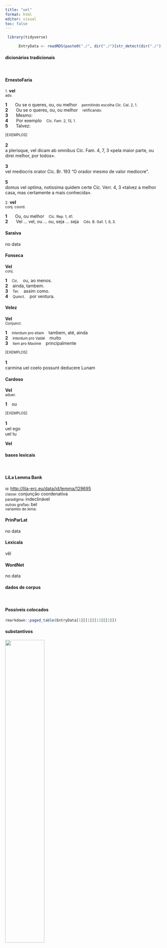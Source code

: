 ```yaml
---
title: "uel"
format: html
editor: visual
toc: false
---
```



```r
 library(tidyverse) 

      EntryData <- readRDS(paste0("./", dir("./")[str_detect(dir("./"), "_xx117-101-108xx_.rds")]))

```


#### dicionários tradicionais

&emsp;




::: panel-tabset

#### ErnestoFaria

<small>1.</small> <b>vel</b> <br> <small>adv.</small> <br> <small></small>   <p> <b>1</b> &ensp; <small></small> &ensp; Ou se o queres, ou, ou melhor &ensp; <small>permitindo escolha Cíc. Cal. 2, 1.</small> <br> <b>2</b> &ensp; <small></small> &ensp; Ou se o queres, ou, ou melhor &ensp; <small>retificando:</small> <br> <b>3</b> &ensp; <small></small> &ensp; Mesmo: &ensp; <small></small> <br> <b>4</b> &ensp; <small></small> &ensp; Por exemplo &ensp; <small>Cíc. Fam. 2, 13, 1.</small> <br> <b>5</b> &ensp; <small></small> &ensp; Talvez: &ensp; <small></small> </p>   <p><small>[EXEMPLOS]</small><br> <br><b>2</b><br>a plerisque, vel dicam ab omnibus Cíc. Fam. 4, 7, 3 «pela maior parte, ou direi melhor, por todos». <br> <br><b>3</b><br>vel mediocris orator Cíc. Br. 193 “O orador mesmo de valor medíocre”. <br> <br><b>5</b><br>domus vel optima, notissima quidem certe Cíc. Verr. 4, 3 «talvez a melhor casa, mas certamente a mais conhecida». </p> 
 <small>2.</small> <b>vel</b> <br> <small>conj. coord.</small> <br> <small></small>   <p> <b>1</b> &ensp; <small></small> &ensp; Ou, ou melhor &ensp; <small>Cíc. Rep. 1, 41.</small> <br> <b>2</b> &ensp; <small></small> &ensp; Vel ... vel, ou ... ou, seja ... seja &ensp; <small>Cés. B. Ga1. 1, 6, 3.</small> </p>




#### Saraiva

no data




#### Fonseca

<b>Vel</b> <br> <small>conj.</small>   <p> <b>1</b> &ensp; <small>Cic.</small> &ensp; ou, ao menos. <br> <b>2</b> &ensp; ainda, tambem. <br> <b>3</b> &ensp; <small>Ter.</small> &ensp; assim como. <br> <b>4</b> &ensp; <small>Quinct.</small> &ensp; por ventura. </p>




#### Velez

<b>Vel</b> <br> <small>Conjunct.</small>   <p> <b>1</b> &ensp; <small>interdum pro etiam</small> &ensp; tambem, até, ainda <br> <b>2</b> &ensp; <small>interdum pro Valdé</small> &ensp; muito <br> <b>3</b> &ensp; <small>item pro Maximè</small> &ensp; principalmente </p>   <p><small>[EXEMPLOS]</small><br> <br><b>1</b><br>carmina uel coelo possunt deducere Lunam </p>




#### Cardoso

<b>Vel</b> <br> <small>aduer.</small>   <p> <b>1</b> &ensp; ou </p>   <p><small>[EXEMPLOS]</small><br> <br><b>1</b><br>uel ego <br> uel tu </p> 
 <b>Vel</b>


:::



#### bases lexicais

&emsp;






::: panel-tabset

#### LiLa Lemma Bank

<small> id: </small> <a href=' http://lila-erc.eu/data/id/lemma/129695 ' target="_blank"> http://lila-erc.eu/data/id/lemma/129695 </a> <br>
<small> classe: </small> conjunção coordenativa    <br>
<small> paradigma: </small> indeclinável <br>
<small> outras grafias: </small> bel <br>
<small> variantes do lema: </small>  <br>





#### PrinParLat

no data




#### Lexicala

vĕl




#### WordNet

no data


:::



#### dados de corpus

&emsp;




::: panel-tabset

#### Possíveis colocados

```r

rmarkdown::paged_table(EntryData[1][[1]][13][[1]])

```


#### substantivos

![](./Media/wordcloud__xx117-101-108xx__BY_collocate_scoreSUBST.webp){width=50% fig-alt='This chart plots collocate by scoreSUBST, for the headword uel here are all the values plotted: collocate: potius; scoreSUBST: 0. collocate: amicus; scoreSUBST: 2. collocate: noster; scoreSUBST: 0. collocate: si; scoreSUBST: 0'}




#### adjetivos

![](./Media/wordcloud__xx117-101-108xx__BY_collocate_scoreADJ.webp){width=50% fig-alt='This chart plots collocate by scoreADJ, for the headword uel here are all the values plotted: collocate: potius; scoreADJ: 0. collocate: amicus; scoreADJ: 0. collocate: noster; scoreADJ: 0. collocate: si; scoreADJ: 0'}




#### verbos

![](./Media/wordcloud__xx117-101-108xx__BY_collocate_scoreVERBO.webp){width=50% fig-alt='This chart plots collocate by scoreVERBO, for the headword uel here are all the values plotted: collocate: potius; scoreVERBO: 0. collocate: amicus; scoreVERBO: 0. collocate: noster; scoreVERBO: 0. collocate: si; scoreVERBO: 0'}




#### advérbios

![](./Media/wordcloud__xx117-101-108xx__BY_collocate_scoreADV.webp){width=50% fig-alt='This chart plots collocate by scoreADV, for the headword uel here are all the values plotted: collocate: potius; scoreADV: 3. collocate: amicus; scoreADV: 0. collocate: noster; scoreADV: 0. collocate: si; scoreADV: 0'}




#### preposições e conjunções

![](./Media/wordcloud__xx117-101-108xx__BY_collocate_scoreFUNC.webp){width=50% fig-alt='This chart plots collocate by scoreFUNC, for the headword uel here are all the values plotted: collocate: potius; scoreFUNC: 0. collocate: amicus; scoreFUNC: 0. collocate: noster; scoreFUNC: 0. collocate: si; scoreFUNC: 20'}


:::



::: panel-tabset

#### ExemplosTraduzidos

<p> unde igitur ista suspicio <b>uel</b> potius unde iste sermo <br> <small> Cic.Phil.14.14.10 <br> De onde, portanto, essa suspeita, ou melhor, de onde essa conversa? <small> [JDD] </small> </small> </p>
; <p> dicebat enim quia si <b>vel</b> vestimentum eius tetigero salva ero <br> <small> Vulg.Marc.5.28 <br> pois dizia: Porque se eu tocar somente a vestimenta dele, estarei curada. <small> [JDD] </small> </small> </p>
; <p> nam Xenonem tuum <b>vel</b> nostrum potius Quinto concesseram et tamen propter vicinitatem totos dies simul eramus <br> <small> Cic.Att.5.10.5 <br> pois o teu, ou melhor, o nosso Xenão eu o concedi a Quinto e, no entanto, por causa da vizinhança estamos juntos dias inteiros. <small> [JDD] </small> </small> </p>
; <p> quod si rectum statuerimus <b>uel</b> concedere amicis quidquid uelint <b>uel</b> impetrare ab iis quidquid uelimus perfecta quidem sapientia simus si nihil habeat res uiti <br> <small> Cic.Amici.38 <br> E se estabelecermos como correto ou conceder aos amigos tudo o que eles querem ou obter deles tudo o que queremos, de fato somos de perfeita sabedoria, se isto não tem nada de vício. <small> [JDD, de outra edição] </small> </small> </p>





#### Frequência por autor

![](./Media/barchart__xx117-101-108xx__lemma_BY_author_Frequencies.webp){width=50% fig-alt='This charts plots the frequency of lemma by author_Frequencies. The Suetonius subcorpus registers the highest normalized frequency, with the value of 22.05 and an absolute frequency of 2. The Suetonius subcorpus follows, with a normalized frequency of 22.05 and an absolute frequency of 2. the subcorpus with the least normalized frequency is Phaedrus with the normalized value of 1.52 and an absolute freqeuncy of 1. here are all the values: subcorpus: Caesar ; normalized frequency: 12 ; absolute frequency: 4.53206435531385. subcorpus: Cicero ; normalized frequency: 168 ; absolute frequency: 10.465724751439. subcorpus: Horatius ; normalized frequency: 13 ; absolute frequency: 11.5442678270136. subcorpus: Ovidius ; normalized frequency: 2 ; absolute frequency: 3.43170899107756. subcorpus: Phaedrus ; normalized frequency: 1 ; absolute frequency: 1.5181417944436. subcorpus: Sallustius ; normalized frequency: 13 ; absolute frequency: 12.0582506261015. subcorpus: Seneca ; normalized frequency: 55 ; absolute frequency: 10.2648326832273. subcorpus: Suetonius ; normalized frequency: 2 ; absolute frequency: 22.0507166482911. subcorpus: Tacitus ; normalized frequency: 6 ; absolute frequency: 20.5973223480947. subcorpus: Vergilius ; normalized frequency: 2 ; absolute frequency: 3.86100386100386. subcorpus: Hieronymus ; normalized frequency: 3 ; absolute frequency: 6.74005841383959'}




#### Frequência por gênero

![](./Media/barchart__xx117-101-108xx__lemma_BY_genre_Frequencies.webp){width=50% fig-alt='This charts plots the frequency of lemma by genre_Frequencies. The Prosa.filosófica subcorpus registers the highest normalized frequency, with the value of 13.67 and an absolute frequency of 83. The Prosa.epistolográfica subcorpus follows, with a normalized frequency of 7.95 and an absolute frequency of 30. the subcorpus with the least normalized frequency is Poesia.didática with the normalized value of 2.54 and an absolute freqeuncy of 3. here are all the values: subcorpus: Prosa.histórica ; normalized frequency: 33 ; absolute frequency: 8.03330168699335. subcorpus: Prosa.filosófica ; normalized frequency: 83 ; absolute frequency: 13.673580336403. subcorpus: Prosa.oratória ; normalized frequency: 99 ; absolute frequency: 9.505247088418. subcorpus: Prosa.epistolográfica ; normalized frequency: 30 ; absolute frequency: 7.94933623042476. subcorpus: Poesia.lírica ; normalized frequency: 13 ; absolute frequency: 10.9363169849415. subcorpus: Poesia.didática ; normalized frequency: 3 ; absolute frequency: 2.54474510136568. subcorpus: Poesia.trágica ; normalized frequency: 11 ; absolute frequency: 9.55524669909659. subcorpus: Poesia.épica ; normalized frequency: 2 ; absolute frequency: 3.86100386100386. subcorpus: Prosa.ficcional ; normalized frequency: 3 ; absolute frequency: 6.74005841383959'}




#### Frequência por século

![](./Media/barchart__xx117-101-108xx__lemma_BY_period_Frequencies.webp){width=50% fig-alt='This charts plots the frequency of lemma by period_Frequencies. The II.d.C. subcorpus registers the highest normalized frequency, with the value of 20.94 and an absolute frequency of 8. The I.a.C. subcorpus follows, with a normalized frequency of 9.68 and an absolute frequency of 208. the subcorpus with the least normalized frequency is IV.d.C. with the normalized value of 6.74 and an absolute freqeuncy of 3. here are all the values: subcorpus: I.a.C. ; normalized frequency: 208 ; absolute frequency: 9.68117291133349. subcorpus: I.d.C. ; normalized frequency: 58 ; absolute frequency: 8.87257151598593. subcorpus: II.d.C. ; normalized frequency: 8 ; absolute frequency: 20.9424083769633. subcorpus: IV.d.C. ; normalized frequency: 3 ; absolute frequency: 6.74005841383959'}


:::

